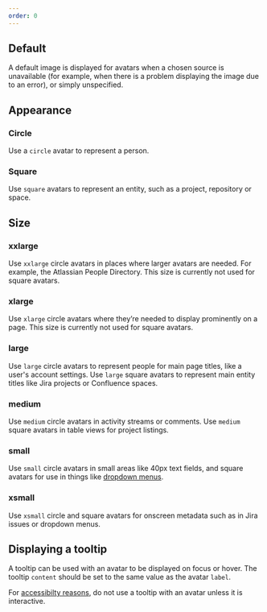 ```yaml
---
order: 0
---
```



## Default

A default image is displayed for avatars when a chosen source is unavailable (for example, when there is a problem displaying the image due to an error), or simply unspecified.

<Example Component={AvatarDefault} packageName="@atlaskit/avatar" />

## Appearance

### Circle

Use a `circle` avatar to represent a person.

<Example Component={AvatarCircle} packageName="@atlaskit/avatar" />

### Square

Use `square` avatars to represent an entity, such as a project, repository or space.

<Example Component={AvatarSquare} packageName="@atlaskit/avatar" />

## Size

### xxlarge

Use `xxlarge` circle avatars in places where larger avatars are needed. For example, the Atlassian People Directory. This size is currently not used for square avatars.

<Example Component={AvatarXXLarge} packageName="@atlaskit/avatar" />

### xlarge

Use `xlarge` circle avatars where they’re needed to display prominently on a page. This size is currently not used for square avatars.

<Example Component={AvatarXLarge} packageName="@atlaskit/avatar" />

### large

Use `large` circle avatars to represent people for main page titles, like a user's account settings. Use `large` square avatars to represent main entity titles like Jira projects or Confluence spaces.

<Example Component={AvatarLarge} packageName="@atlaskit/avatar" />

### medium

Use `medium` circle avatars in activity streams or comments. Use `medium` square avatars in table views for project listings.

<Example Component={AvatarMedium} packageName="@atlaskit/avatar" />

### small

Use `small` circle avatars in small areas like 40px text fields, and square avatars for use in things like [dropdown menus](/components/dropdown-menu).

<Example Component={AvatarSmall} packageName="@atlaskit/avatar" />

### xsmall

Use `xsmall` circle and square avatars for onscreen metadata such as in Jira issues or dropdown menus.

<Example Component={AvatarXSmall} packageName="@atlaskit/avatar" />

## Displaying a tooltip

A tooltip can be used with an avatar to be displayed on focus or hover. The tooltip `content` should be set to the same value as the avatar `label`.

For [accessibilty reasons](usage#accessibility), do not use a tooltip with an avatar unless it is interactive.

<Example Component={AvatarTooltip} packageName="@atlaskit/avatar" />
